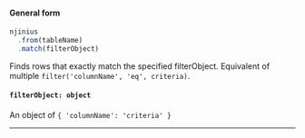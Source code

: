 
#### General form
<!-- prettier-ignore -->
```js {3} 
njinius
  .from(tableName)
  .match(filterObject)
```

Finds rows that exactly match the specified filterObject. Equivalent of multiple `filter('columnName', 'eq', criteria)`. 

#### `filterObject: object`
An object of `{ 'columnName': 'criteria' }`

---